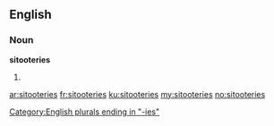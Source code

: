 ==English==

===Noun===
'''sitooteries'''

# {{plural of|[[sitootery]]}}

[[Category:English plurals ending in "-ies"]]

[[ar:sitooteries]]
[[fr:sitooteries]]
[[ku:sitooteries]]
[[my:sitooteries]]
[[no:sitooteries]]